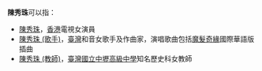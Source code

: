 '''陳秀珠'''可以指：
*[[陳秀珠|陳秀珠]]，[[香港|香港]]電視女演員
*[[陳秀珠_(歌手)|陳秀珠 (歌手)]]，[[臺灣|臺灣]]和音女歌手及作曲家，演唱歌曲包括[[魔髮奇緣|魔髮奇緣]]國際華語版插曲
*[[陳秀珠_(教師)|陳秀珠 (教師)]]，[[臺灣|臺灣]][[國立中壢高級中學|國立中壢高級中學]]知名歷史科女教師
{{disambig|X|Cat=三字陈姓人名消歧义}}